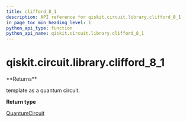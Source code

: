 ```yaml
---
title: clifford_8_1
description: API reference for qiskit.circuit.library.clifford_8_1
in_page_toc_min_heading_level: 1
python_api_type: function
python_api_name: qiskit.circuit.library.clifford_8_1
---
```


# qiskit.circuit.library.clifford\_8\_1

<Function id="qiskit.circuit.library.clifford_8_1" name="clifford_8_1" isDedicatedPage={true} github="https://github.com/qiskit/qiskit/tree/stable/0.23/qiskit/circuit/library/templates/clifford/clifford_8_1.py" signature="clifford_8_1()">
  **Returns**

  template as a quantum circuit.

  **Return type**

  [QuantumCircuit](qiskit.circuit.QuantumCircuit "qiskit.circuit.QuantumCircuit")
</Function>


